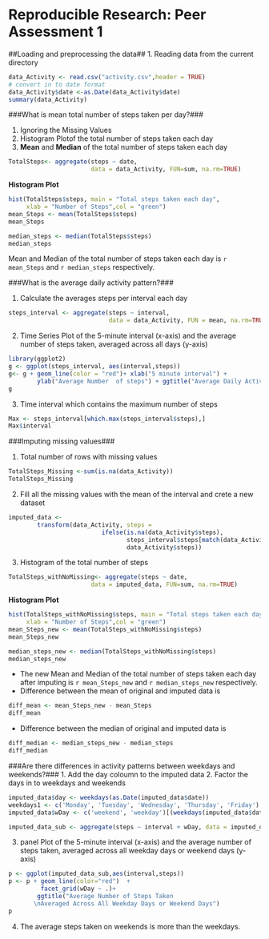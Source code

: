 **Reproducible Research: Peer Assessment 1**
=================================================================================

##Loading and preprocessing the data##
1. Reading data from the current directory

```r
data_Activity <- read.csv("activity.csv",header = TRUE)
# convert in to date format
data_Activity$date <-as.Date(data_Activity$date)
summary(data_Activity)

```

###What is mean total number of steps taken per day?###

1. Ignoring the Missing Values
2. Histogram Plotof the total number of steps taken each day
3. **Mean** and **Median** of the total number of steps taken each day

```r
TotalSteps<- aggregate(steps ~ date,
                       data = data_Activity, FUN=sum, na.rm=TRUE)

```

**Histogram Plot**
```r
hist(TotalSteps$steps, main = "Total steps taken each day",
     xlab = "Number of Steps",col = "green")
mean_Steps <- mean(TotalSteps$steps)
mean_Steps

median_steps <- median(TotalSteps$steps)
median_steps
```

Mean  and Median of the total number of steps taken each day is `r mean_Steps ` and `r median_steps ` respectively.

###What is the average daily activity pattern?###

1. Calculate the averages steps per interval each day

```r
steps_interval <- aggregate(steps ~ interval,
                            data = data_Activity, FUN = mean, na.rm=TRUE )
```

2. Time Series Plot of the 5-minute interval (x-axis) and the average number of steps taken, averaged across all days (y-axis)

```r

library(ggplot2)
g <- ggplot(steps_interval, aes(interval,steps))
g<- g + geom_line(color = "red")+ xlab("5 minute interval") + 
        ylab("Average Number  of steps") + ggtitle("Average Daily Activity Pattern")
g

```

3. Time interval which contains the maximum number of steps

```r
Max <- steps_interval[which.max(steps_interval$steps),]
Max$interval
```

###Imputing missing values###

1. Total number of rows with missing values

```r
TotalSteps_Missing <-sum(is.na(data_Activity))
TotalSteps_Missing
```

2. Fill all the missing values with the mean of the interval and crete a new dataset 

```r
imputed_data <-
        transform(data_Activity, steps = 
                          ifelse(is.na(data_Activity$steps),
                                 steps_interval$steps[match(data_Activity$interval,steps_interval$interval)], 
                                 data_Activity$steps))

```

3. Histogram of the total number of steps

```r
TotalSteps_withNoMissing<- aggregate(steps ~ date,
                       data = imputed_data, FUN=sum, na.rm=TRUE)

```

**Histogram Plot**
```r
hist(TotalSteps_withNoMissing$steps, main = "Total steps taken each day",
     xlab = "Number of Steps",col = "green")
mean_Steps_new <- mean(TotalSteps_withNoMissing$steps)
mean_Steps_new

median_steps_new <- median(TotalSteps_withNoMissing$steps)
median_steps_new
```

- The new Mean  and Median of the total number of steps taken each day after imputing  is `r mean_Steps_new ` and `r median_steps_new ` respectively. 
- Difference between the mean of original and imputed data is
```r
diff_mean <- mean_Steps_new - mean_Steps
diff_mean
```

- Difference between the median of original and imputed data is
```r
diff_median <- median_steps_new - median_steps
diff_median
```

###Are there differences in activity patterns between weekdays and weekends?###
1. Add the day coloumn to the imputed data
2. Factor the days in to weekdays and weekends
```r
imputed_data$day <- weekdays(as.Date(imputed_data$date))
weekdays1 <- c('Monday', 'Tuesday', 'Wednesday', 'Thursday', 'Friday')
imputed_data$wDay <- c('weekend', 'weekday')[(weekdays(imputed_data$date) %in% weekdays1)+1L]

imputed_data_sub <- aggregate(steps ~ interval + wDay, data = imputed_data, mean)

```

3. panel Plot of the 5-minute interval (x-axis) and the average number of steps taken, averaged across all weekday days or weekend days (y-axis)

```r
p <- ggplot(imputed_data_sub,aes(interval,steps))
p <- p + geom_line(color="red")  +
         facet_grid(wDay ~ .)+
        ggtitle("Average Number of Steps Taken 
       \nAveraged Across All Weekday Days or Weekend Days")
p
```

4. The average steps taken on weekends is more than the weekdays.